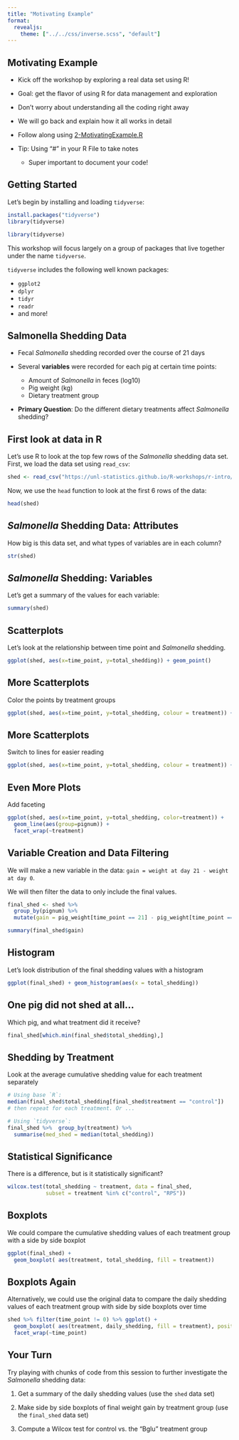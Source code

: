 ```yaml
---
title: "Motivating Example"
format: 
  revealjs:
    theme: ["../../css/inverse.scss", "default"]
---
```


## Motivating Example

-   Kick off the workshop by exploring a real data set using R!

-   Goal: get the flavor of using R for data management and exploration

-   Don't worry about understanding all the coding right away

-   We will go back and explain how it all works in detail

-   Follow along using [2-MotivatingExample.R](../code/2-MotivatingExample.R)

-   Tip: Using "\#" in your R File to take notes

    -   Super important to document your code!

## Getting Started

Let's begin by installing and loading `tidyverse`:

```r
install.packages("tidyverse")
library(tidyverse)
```

```r
library(tidyverse)
```

This workshop will focus largely on a group of packages that live together under the name `tidyverse`.

`tidyverse` includes the following well known packages:

-   `ggplot2`
-   `dplyr`
-   `tidyr`
-   `readr`
-   and more!

## Salmonella Shedding Data

-   Fecal *Salmonella* shedding recorded over the course of 21 days

-   Several **variables** were recorded for each pig at certain time points:

    -   Amount of *Salmonella* in feces (log10)
    -   Pig weight (kg)
    -   Dietary treatment group

-   **Primary Question**: Do the different dietary treatments affect *Salmonella* shedding?

## First look at data in R

Let's use R to look at the top few rows of the *Salmonella* shedding data set. First, we load the data set using `read_csv`:

```r
shed <- read_csv("https://unl-statistics.github.io/R-workshops/r-intro/data/daily_shedding.csv")
```

Now, we use the `head` function to look at the first 6 rows of the data:

```r
head(shed)
```

## *Salmonella* Shedding Data: Attributes

How big is this data set, and what types of variables are in each column?

```r
str(shed)
```

## *Salmonella* Shedding: Variables

Let's get a summary of the values for each variable:

```r
summary(shed)
```

## Scatterplots

Let's look at the relationship between time point and *Salmonella* shedding.

```r
ggplot(shed, aes(x=time_point, y=total_shedding)) + geom_point()
```

## More Scatterplots

Color the points by treatment groups

```r
ggplot(shed, aes(x=time_point, y=total_shedding, colour = treatment)) + geom_point()
```

## More Scatterplots

Switch to lines for easier reading

```r
ggplot(shed, aes(x=time_point, y=total_shedding, colour = treatment)) + geom_line(aes(group=pignum))
```

## Even More Plots

Add faceting

```r
ggplot(shed, aes(x=time_point, y=total_shedding, color=treatment)) + 
  geom_line(aes(group=pignum)) + 
  facet_wrap(~treatment)
```

## Variable Creation and Data Filtering

We will make a new variable in the data: `gain = weight at day 21 - weight at day 0`.

We will then filter the data to only include the final values.

```r
final_shed <- shed %>% 
  group_by(pignum) %>% 
  mutate(gain = pig_weight[time_point == 21] - pig_weight[time_point == 0]) %>% filter(time_point == 21) %>% ungroup() %>% select(-c(4:9))

summary(final_shed$gain)
```

## Histogram

Let's look distribution of the final shedding values with a histogram

```r
ggplot(final_shed) + geom_histogram(aes(x = total_shedding))
```

## One pig did not shed at all...

Which pig, and what treatment did it receive?

```r
final_shed[which.min(final_shed$total_shedding),]
```

## Shedding by Treatment

Look at the average cumulative shedding value for each treatment separately

```r
# Using base `R`:
median(final_shed$total_shedding[final_shed$treatment == "control"])
# then repeat for each treatment. Or ...

# Using `tidyverse`:
final_shed %>%  group_by(treatment) %>% 
  summarise(med_shed = median(total_shedding))
```

## Statistical Significance

There is a difference, but is it statistically significant?

```r
wilcox.test(total_shedding ~ treatment, data = final_shed,
            subset = treatment %in% c("control", "RPS"))
```

## Boxplots

We could compare the cumulative shedding values of each treatment group with a side by side boxplot

```r
ggplot(final_shed) + 
  geom_boxplot( aes(treatment, total_shedding, fill = treatment))
```

## Boxplots Again

Alternatively, we could use the original data to compare the daily shedding values of each treatment group with side by side boxplots over time

```r
shed %>% filter(time_point != 0) %>% ggplot() + 
  geom_boxplot( aes(treatment, daily_shedding, fill = treatment), position = "dodge")  + 
  facet_wrap(~time_point)
```

## Your Turn {.inverse}

Try playing with chunks of code from this session to further investigate the *Salmonella* shedding data:

1.  Get a summary of the daily shedding values (use the `shed` data set)

2.  Make side by side boxplots of final weight gain by treatment group (use the `final_shed` data set)

3.  Compute a Wilcox test for control vs. the "Bglu" treatment group
